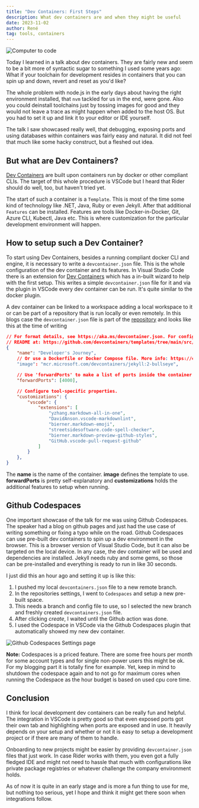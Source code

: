 ```yaml
---
title: "Dev Containers: First Steps"
description: What dev containers are and when they might be useful
date: 2023-11-02
author: René
tag: tools, containers
---
```



<Image
  src="/images/container-harbor.jpg"
  alt="Computer to code"
  width={1280}
  height={853}
  className="next-image"
/>

Today I learned in a talk about dev containers. They are fairly new and seem to be a bit more of syntactic sugar to something I used some years ago: What if your toolchain for development resides in containers that you can spin up and down, revert and reset as you'd like?

The whole problem with node.js in the early days about having the right environment installed, that `nvm` tackled for us in the end, were gone. Also you could deinstall toolchains just by tossing images for good and they would not leave a trace as might happen when added to the host OS. But you had to set it up and link it to your editor or IDE yourself. 

The talk I saw showcased really well, that debugging, exposing ports and using databases within containers was fairly easy and natural. It did not feel that much like some hacky construct, but a fleshed out idea.

## But what are Dev Containers?

[Dev Containers](https://code.visualstudio.com/docs/devcontainers/containers) are built upon containers run by docker or other compliant CLIs. The target of this whole procedure is VSCode but I heard that Rider should do well, too, but haven't tried yet.

The start of such a container is a `Template`. This is most of the time some kind of technology like .NET, Java, Ruby or even Jekyll. After that additional `Features` can be installed. Features are tools like Docker-in-Docker, Git, Azure CLI, Kubectl, Java etc. This is where customization for the particular development environment will happen.

## How to setup such a Dev Container?

To start using Dev Containers, besides a running compliant docker CLI and engine, it is necessary to write a `devcontainer.json` file. This is the whole configuration of the dev container and its features. In Visual Studio Code there is an extension for [Dev Containers](https://marketplace.visualstudio.com/items?itemName=ms-vscode-remote.remote-containers) which has a in-built wizard to help with the first setup. This writes a simple `devcontainer.json` file for it and via the plugin in VSCode every dev container can be run. It's quite similar to the docker plugin. 

A dev container can be linked to a workspace adding a local workspace to it or can be part of a repository that is run locally or even remotely. In this blogs case the `devcontainer.json` file is part of the [repository](https://github.com/hadesrofl/hadesrofl.github.io/blob/add-devcontainer/.devcontainer/devcontainer.json) and looks like this at the time of writing

```json
// For format details, see https://aka.ms/devcontainer.json. For config options, see the
// README at: https://github.com/devcontainers/templates/tree/main/src/jekyll
{
	"name": "Developer's Journey",
	// Or use a Dockerfile or Docker Compose file. More info: https://containers.dev/guide/dockerfile
	"image": "mcr.microsoft.com/devcontainers/jekyll:2-bullseye",

	// Use 'forwardPorts' to make a list of ports inside the container available locally.
	"forwardPorts": [4000],

	// Configure tool-specific properties.
	"customizations": {
		"vscode": {
			"extensions": [
				"yzhang.markdown-all-in-one", 
				"DavidAnson.vscode-markdownlint", 
				"bierner.markdown-emoji",
				"streetsidesoftware.code-spell-checker",
				"bierner.markdown-preview-github-styles", 
				"GitHub.vscode-pull-request-github"
			]
		}
	},
}
```

The **name** is the name of the container. **image** defines the template to use. **forwardPorts** is pretty self-explanatory and **customizations** holds the additional features to setup when running.

## Github Codespaces

One important showcase of the talk for me was using Github Codespaces. The speaker had a blog on github pages and just had the use case of writing something or fixing a typo while on the road. Github Codespaces can use pre-built dev containers to spin up a dev environment in the browser. This is a browser version of Visual Studio Code, but it can also be targeted on the local device. In any case, the dev container will be used and dependencies are installed. Jekyll needs ruby and some gems, so those can be pre-installed and everything is ready to run in like 30 seconds.

I just did this an hour ago and setting it up is like this:

1. I pushed my local `devcontainers.json` file to a new remote branch.
2. In the repositories settings, I went to `Codespaces` and setup a new pre-built space.
3. This needs a branch and config file to use, so I selected the new branch and freshly created `devcontainers.json` file.
4. After clicking *create*, I waited until the Github action was done.
5. I used the Codespace in VSCode via the Github Codespaces plugin that automatically showed my new dev container.

![Github Codespaces Settings page](/images/Github-Codespaces.png)

**Note:** Codespaces is a priced feature. There are some free hours per month for some account types and for single non-power users this might be ok. For my blogging part it is totally fine for example. Yet, keep in mind to shutdown the codespace again and to not go for maximum cores when running the Codespace as the hour budget is based on used cpu core time.

## Conclusion

I think for local development dev containers can be really fun and helpful. The integration in VSCode is pretty good so that even exposed ports got their own tab and highlighting when ports are exposed and in use. It heavily depends on your setup and whether or not it is easy to setup a development project or if there are many of them to handle. 

Onboarding to new projects might be easier by providing `devcontainer.json` files that just work. In case Rider works with them, you even got a fully fledged IDE and might not need to hassle that much with configurations like private package registries or whatever challenge the company environment holds.

As of now it is quite in an early stage and is more a fun thing to use for me, but nothing too serious, yet I hope and think it might get there soon when integrations follow.